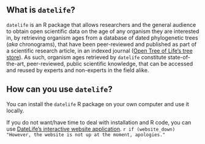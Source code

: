 ## What is `datelife`?

`datelife` is an R package that allows researchers and the general audience to obtain
open scientific data on the age of any organism they are interested in, by retrieving
organism ages from a database of dated phylogenetic trees (_aka_ chronograms), that
have been peer-reviewed and published as part of a scientific research
article, in an indexed journal ([Open Tree of Life's tree store](https://tree.opentreeoflife.org/curator)).
As such, organism ages retrieved by `datelife` constitute state-of-the-art,
peer-reviewed, public scientific knowledge, that can be accessed and reused by
experts and non-experts in the field alike.

## How can you use `datelife`?

You can install the `datelife` R package on your own computer and use it locally.

If you do not want/have time to deal with installation and R code, you can use
[DateLife's interactive website application](`r ifelse(website_down, "http://phylotastic.org/datelife/articles/404.html", "http://datelife.opentreeoflife.org/query/")`). `r if (website_down) "However, the website is not up at the moment, apologies."`

<!-- http://datelife.opentreeoflife.org/query/ -->
